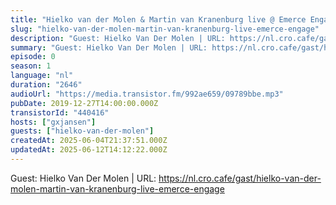 ```yaml
---
title: "Hielko van der Molen & Martin van Kranenburg live @ Emerce Engage"
slug: "hielko-van-der-molen-martin-van-kranenburg-live-emerce-engage"
description: "Guest: Hielko Van Der Molen | URL: https://nl.cro.cafe/gast/hielko-van-der-molen-martin-van-kranenburg-live-emerce-engage"
summary: "Guest: Hielko Van Der Molen | URL: https://nl.cro.cafe/gast/hielko-van-der-molen-martin-van-kranenburg-live-emerce-engage"
episode: 0
season: 1
language: "nl"
duration: "2646"
audioUrl: "https://media.transistor.fm/992ae659/09789bbe.mp3"
pubDate: 2019-12-27T14:00:00.000Z
transistorId: "440416"
hosts: ["gxjansen"]
guests: ["hielko-van-der-molen"]
createdAt: 2025-06-04T21:37:51.000Z
updatedAt: 2025-06-12T14:12:22.000Z
---
```


Guest: Hielko Van Der Molen | URL: https://nl.cro.cafe/gast/hielko-van-der-molen-martin-van-kranenburg-live-emerce-engage
